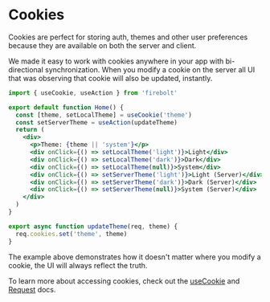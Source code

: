 <Metadata
  title='Getting Started: Cookies'
  description='Learn how to use cookies in a new Firebolt app.'
/>

# Cookies

Cookies are perfect for storing auth, themes and other user preferences because they are available on both the server and client.

We made it easy to work with cookies anywhere in your app with bi-directional synchronization. When you modify a cookie on the server all UI that was observing that cookie will also be updated, instantly.

```jsx title='pages/index.js' lineNumbers
import { useCookie, useAction } from 'firebolt'

export default function Home() {
  const [theme, setLocalTheme] = useCookie('theme')
  const setServerTheme = useAction(updateTheme)
  return (
    <div>
      <p>Theme: {theme || 'system'}</p>
      <div onClick={() => setLocalTheme('light')}>Light</div>
      <div onClick={() => setLocalTheme('dark')}>Dark</div>
      <div onClick={() => setLocalTheme(null)}>System</div>
      <div onClick={() => setServerTheme('light')}>Light (Server)</div>
      <div onClick={() => setServerTheme('dark')}>Dark (Server)</div>
      <div onClick={() => setServerTheme(null)}>System (Server)</div>
    </div>
  )
}

export async function updateTheme(req, theme) {
  req.cookies.set('theme', theme)
}
```

The example above demonstrates how it doesn't matter where you modify a cookie, the UI will always reflect the truth.

To learn more about accessing cookies, check out the [useCookie](/docs/ref/useCookie) and [Request](/docs/ref/request) docs.
